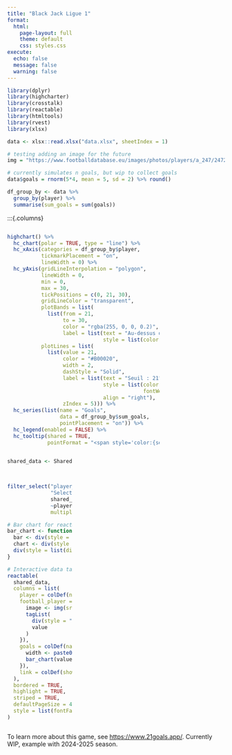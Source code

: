 ```yaml
---
title: "Black Jack Ligue 1"
format:
  html:
    page-layout: full
    theme: default
    css: styles.css
execute:
  echo: false
  message: false
  warning: false
---
```



```r
library(dplyr)
library(highcharter)
library(crosstalk)
library(reactable)
library(htmltools)
library(rvest)
library(xlsx)
```


```r
data <- xlsx::read.xlsx("data.xlsx", sheetIndex = 1)
```


```r
# testing adding an image for the future
img = "https://www.footballdatabase.eu/images/photos/players/a_247/247255.jpg"
```


```r
# currently simulates n goals, but wip to collect goals
data$goals = rnorm(5*4, mean = 5, sd = 2) %>% round()

df_group_by <- data %>%
  group_by(player) %>%
  summarise(sum_goals = sum(goals))
```

:::{.columns}

:::{.column width="70%"}
```r

highchart() %>%
  hc_chart(polar = TRUE, type = "line") %>%
  hc_xAxis(categories = df_group_by$player,
           tickmarkPlacement = "on",
           lineWidth = 0) %>%
  hc_yAxis(gridLineInterpolation = "polygon",
           lineWidth = 0,
           min = 0,
           max = 30,
           tickPositions = c(0, 21, 30),
           gridLineColor = "transparent",
           plotBands = list(
             list(from = 21,
                  to = 30,
                  color = "rgba(255, 0, 0, 0.2)",
                  label = list(text = "Au-dessus de 21",
                               style = list(color = "red")))),
           plotLines = list(
             list(value = 21,
                  color = "#B00020",
                  width = 2,
                  dashStyle = "Solid",
                  label = list(text = "Seuil : 21",
                               style = list(color = "#B00020",
                                            fontWeight = "bold"),
                               align = "right"),
                  zIndex = 5))) %>%
  hc_series(list(name = "Goals",
                 data = df_group_by$sum_goals,
                 pointPlacement = "on")) %>%
  hc_legend(enabled = FALSE) %>%
  hc_tooltip(shared = TRUE,
             pointFormat = "<span style='color:{series.color}'>{series.name}: <b>{point.y}</b><br/>")


```

:::

:::{.column width="30%"}

```r

shared_data <- SharedData$new(data,
                              key = ~row.names(data),
                              group = "players_group")

filter_select("player_selector",
              "Select a player :",
              shared_data,
              ~player,
              multiple = FALSE)

# Bar chart for reactable
bar_chart <- function(label, width = "100%", height = "1rem", fill = "#00bfc4", background = NULL){
  bar <- div(style = list(background = fill, width = width, height = height))
  chart <- div(style = list(flexGrow = 1, marginLeft = "0.5rem", background = background), bar)
  div(style = list(display = "flex", alignItems = "center"), label, chart)
}

# Interactive data table
reactable(
  shared_data,
  columns = list(
    player = colDef(name = "Joueur", style = list(fontWeight = "bold"), show = FALSE),
    football_player = colDef(name = "Football Player", align = "left", cell = function(value){
      image <- img(src = img, style = "height: 24px;", alt = value)
      tagList(
        div(style = "display: inline-block; width: 45px", image),
        value
      )
    }),
    goals = colDef(name = "Goals", cell = function(value){
      width <- paste0(value / max(data$goals) * 100, "%")
      bar_chart(value, width = width)
    }),
    link = colDef(show = FALSE)
  ),
  bordered = TRUE,
  highlight = TRUE,
  striped = TRUE,
  defaultPageSize = 4,
  style = list(fontFamily = "Arial", fontSize = "15px")
)

```

:::

To learn more about this game, see <https://www.21goals.app/>.
Currently WIP, example with 2024-2025 season.